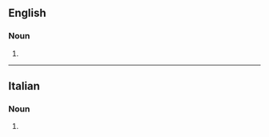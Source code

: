 ==English==

===Noun===
{{head|en|noun form}}

# {{plural of|divertimento|lang=en}}

----

==Italian==

===Noun===
{{head|it|noun plural form|g=m}}

# {{plural of|divertimento|lang=it}}
